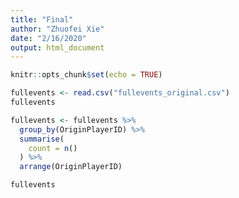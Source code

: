 ```yaml
---
title: "Final"
author: "Zhuofei Xie"
date: "2/16/2020"
output: html_document
---
```


```r
knitr::opts_chunk$set(echo = TRUE)
```

```r
fullevents <- read.csv("fullevents_original.csv")
fullevents
```

```r
fullevents <- fullevents %>% 
  group_by(OriginPlayerID) %>% 
  summarise(
    count = n()
  ) %>% 
  arrange(OriginPlayerID)
```

```r
fullevents
```

